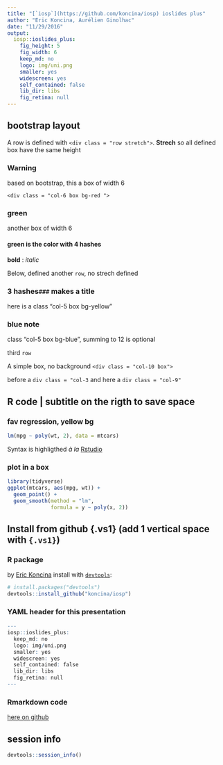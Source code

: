 ```yaml
---
title: "[`iosp`](https://github.com/koncina/iosp) ioslides plus"
author: "Eric Koncina, Aurélien Ginolhac"
date: "11/29/2016"
output:
  iosp::ioslides_plus:
    fig_height: 5
    fig_width: 6
    keep_md: no
    logo: img/uni.png
    smaller: yes
    widescreen: yes
    self_contained: false
    lib_dir: libs
    fig_retina: null
---
```


## bootstrap layout

A row is defined with `<div class = "row stretch">`. **Strech** so all defined box have the same height

<div class = "row stretch">
<div class = "col-6 box bg-red ">
### Warning
based on bootstrap, this a box of width 6

`<div class = "col-6 box bg-red ">`

</div>
<div class = "col-6 box bg-green">
### green
another box of width 6

#### green is the color with 4 hashes

**bold** : _italic_
</div>
</div>
Below, defined another `row`, no strech defined
<div class = "row">
<div class = "col-5 box bg-yellow">
### 3 hashes`###` makes a title
here is a class "col-5 box bg-yellow"
</div>
<div class = "col-5 box bg-blue">
### blue note
class "col-5 box bg-blue", summing to 12 is optional
</div>
</div>

third `row`
<div class = "row">
<div class = "col-10 box">
A simple box, no background `<div class = "col-10 box">`
</div>
</div>

<div class = "row">
<div class = "col-3">
</div>
<div class = "col-9">
before a `div class = "col-3` and here a `div class = "col-9"`
</div>
</div>

## R code | subtitle on the rigth to save space

<div class = "row stretch">
<div class = "col-7 box bg-yellow">
### fav regression, yellow bg

```r
lm(mpg ~ poly(wt, 2), data = mtcars)
```

Syntax is highligthed _à la_ [Rstudio](https://www.rstudio.com/)

</div>
<div class = "col-5 box">
### plot in  a box 
```r
library(tidyverse)
ggplot(mtcars, aes(mpg, wt)) +
  geom_point() +
  geom_smooth(method = "lm", 
              formula = y ~ poly(x, 2))
```
</div>
</div>


## Install from github {.vs1} (add 1 vertical space with `{.vs1}`)


### R package 

by [Eric Koncina](https://github.com/koncina) install with [`devtools`](https://cran.r-project.org/web/packages/devtools/index.html):


```r
# install.packages("devtools")
devtools::install_github("koncina/iosp")
```


### YAML header for this presentation
```r
---
iosp::ioslides_plus:
  keep_md: no
  logo: img/uni.png
  smaller: yes
  widescreen: yes
  self_contained: false
  lib_dir: libs
  fig_retina: null
---
```
</div>

### Rmarkdown code

[here on github](https://github.com/ginolhac/iosp_demo/blob/master/iosp.Rmd)

## session info

```r
devtools::session_info()
```

